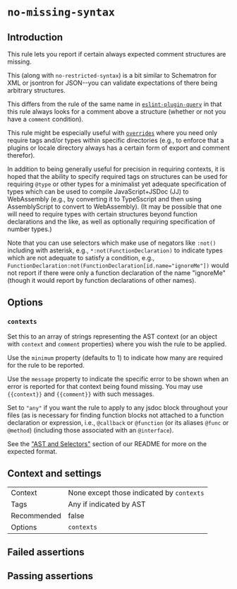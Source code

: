 # `no-missing-syntax`

## Introduction

This rule lets you report if certain always expected comment structures are
missing.

This (along with `no-restricted-syntax`) is a bit similar to Schematron for
XML or jsontron for JSON--you can validate expectations of there being
arbitrary structures.

This differs from the rule of the same name in
[`eslint-plugin-query`](https://github.com/brettz9/eslint-plugin-query)
in that this rule always looks for a comment above a structure (whether or not
you have a `comment` condition).

This rule might be especially useful with [`overrides`](https://eslint.org/docs/user-guide/configuring/configuration-files#how-do-overrides-work)
where you need only require tags and/or types within specific directories
(e.g., to enforce that a plugins or locale directory always has a certain form
of export and comment therefor).

In addition to being generally useful for precision in requiring contexts,
it is hoped that the ability to specify required tags on structures can
be used for requiring `@type` or other types for a minimalist yet adequate
specification of types which can be used to compile JavaScript+JSDoc (JJ)
to WebAssembly (e.g., by converting it to TypeSscript and then using
AssemblyScript to convert to WebAssembly). (It may be possible that one
will need to require types with certain structures beyond function
declarations and the like, as well as optionally requiring specification
of number types.)

Note that you can use selectors which make use of negators like `:not()`
including with asterisk, e.g., `*:not(FunctionDeclaration)` to indicate types
which are not adequate to satisfy a condition, e.g.,
`FunctionDeclaration:not(FunctionDeclaration[id.name="ignoreMe"])` would
not report if there were only a function declaration of the name "ignoreMe"
(though it would report by function declarations of other names).

## Options

### `contexts`

Set this to an array of strings representing the AST context (or an object with
`context` and `comment` properties) where you wish the rule to be applied.

Use the `minimum` property (defaults to 1) to indicate how many are required
for the rule to be reported.

Use the `message` property to indicate the specific error to be shown when an
error is reported for that context being found missing. You may use
`{{context}}` and `{{comment}}` with such messages.

Set to `"any"` if you want the rule to apply to any jsdoc block throughout
your files (as is necessary for finding function blocks not attached to a
function declaration or expression, i.e., `@callback` or `@function` (or its
aliases `@func` or `@method`) (including those associated with an `@interface`).

See the ["AST and Selectors"](../#advanced-ast-and-selectors)
section of our README for more on the expected format.

## Context and settings

|||
|---|---|
|Context|None except those indicated by `contexts`|
|Tags|Any if indicated by AST|
|Recommended|false|
|Options|`contexts`|


## Failed assertions

<Assertions rule="noMissingSyntax" />

## Passing assertions

<Assertions rule="noMissingSyntax" passing />
